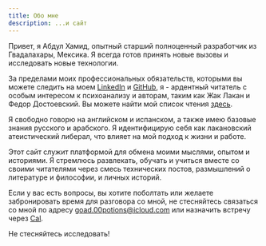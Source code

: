 ```yaml
---
title: Обо мне
description: ...и сайт
---
```


Привет, я Абдул Хамид, опытный старший полноценный разработчик из Гвадалахары, Мексика. Я всегда готов принять новые вызовы и исследовать новые технологии.

За пределами моих профессиональных обязательств, которыми вы можете следить на моем [LinkedIn](http://linkedin.com/in/abdulachik/) и [GitHub](https://github.com/abdul-hamid-achik), я - ардентный читатель с особым интересом к психоанализу и авторам, таким как Жак Лакан и Федор Достоевский. Вы можете найти мой список чтения [здесь](https://www.goodreads.com/abdulhamidachik).

Я свободно говорю на английском и испанском, а также имею базовые знания русского и арабского. Я идентифицирую себя как лакановский атеистический либерал, что влияет на мой подход к жизни и работе.

Этот сайт служит платформой для обмена моими мыслями, опытом и историями. Я стремлюсь развлекать, обучать и учиться вместе со своими читателями через смесь технических постов, размышлений о литературе и философии, и личных историй.

Если у вас есть вопросы, вы хотите поболтать или желаете забронировать время для разговора со мной, не стесняйтесь связаться со мной по адресу goad.00potions@icloud.com или назначить встречу через [Cal](https://cal.com/abdulachik/30min).

Не стесняйтесь исследовать!
